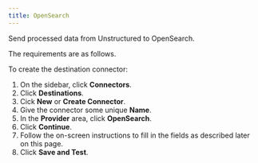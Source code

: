 ```yaml
---
title: OpenSearch 
---
```



<FirstTimeUIDestinationConnector />

Send processed data from Unstructured to OpenSearch.

The requirements are as follows.


<OpenSearchPrerequisites />

To create the destination connector:

1. On the sidebar, click **Connectors**.
2. Click **Destinations**.
3. Cick **New** or **Create Connector**.
4. Give the connector some unique **Name**.
5. In the **Provider** area, click **OpenSearch**.
6. Click **Continue**. 
7. Follow the on-screen instructions to fill in the fields as described later on this page.
8. Click **Save and Test**.


<OpenSearchFields />